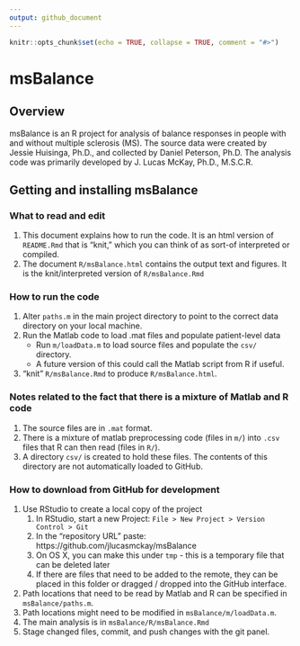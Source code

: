 ```yaml
---
output: github_document
---
```


<!-- README.md is generated from README.Rmd. Please edit that file -->

```r
knitr::opts_chunk$set(echo = TRUE, collapse = TRUE, comment = "#>")
```

# msBalance

## Overview

msBalance is an R project for analysis of balance responses in people with and without multiple sclerosis (MS).
The source data were created by Jessie Huisinga, Ph.D., and collected by Daniel Peterson, Ph.D.
The analysis code was primarily developed by J. Lucas McKay, Ph.D., M.S.C.R.

## Getting and installing msBalance


### What to read and edit
1. This document explains how to run the code. It is an html version of `README.Rmd` that is "knit," which you can think of as sort-of interpreted or compiled.
1. The document `R/msBalance.html` contains the output text and figures. It is the knit/interpreted version of `R/msBalance.Rmd`

### How to run the code
1. Alter `paths.m` in the main project directory to point to the correct data directory on your local machine.
1. Run the Matlab code to load .mat files and populate patient-level data
    * Run `m/loadData.m` to load source files and populate the `csv/` directory.
    * A future version of this could call the Matlab script from R if useful.
1. "knit" `R/msBalance.Rmd` to produce `R/msBalance.html`.

### Notes related to the fact that there is a mixture of Matlab and R code
1. The source files are in `.mat` format.
1. There is a mixture of matlab preprocessing code (files in `m/`) into `.csv` files that R can then read (files in `R/`).
1. A directory `csv/` is created to hold these files. The contents of this directory are not automatically loaded to GitHub.

### How to download from GitHub for development
1. Use RStudio to create a local copy of the project
    1. In RStudio, start a new Project: `File > New Project > Version Control > Git`
    1. In the “repository URL” paste: https://github.com/jlucasmckay/msBalance
    1. On OS X, you can make this under `tmp` - this is a temporary file that can be deleted later
    1. If there are files that need to be added to the remote, they can be placed in this folder or dragged / dropped into the GitHub interface.
1. Path locations that need to be read by Matlab and R can be specified in `msBalance/paths.m`.
1. Path locations might need to be modified in `msBalance/m/loadData.m`.
1. The main analysis is in `msBalance/R/msBalance.Rmd`
1. Stage changed files, commit, and push changes with the git panel.


